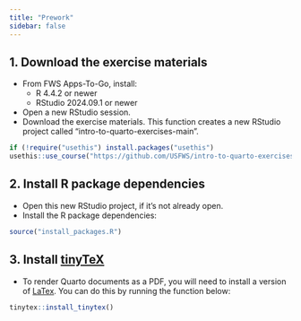 ```yaml
---
title: "Prework"
sidebar: false
---
```


## 1. Download the exercise materials

- From FWS Apps-To-Go, install:
    - R 4.4.2 or newer
    - RStudio 2024.09.1 or newer
- Open a new RStudio session. 
- Download the exercise materials. This function creates a new RStudio project called "intro-to-quarto-exercises-main".

::: {.small}
``` r
if (!require("usethis") install.packages("usethis")
usethis::use_course("https://github.com/USFWS/intro-to-quarto-exercises/archive/refs/heads/main.zip")
```
:::


## 2. Install R package dependencies

- Open this new RStudio project, if it's not already open. 
- Install the R package dependencies:

::: {.small}
``` r
source("install_packages.R")
```
:::


## 3. Install [tinyTeX](https://yihui.org/tinytex/)

- To render Quarto documents as a PDF, you will need to install a version of [LaTex](https://www.latex-project.org/). You can do this by running the function below:

::: {.small}
``` r
tinytex::install_tinytex()
```
:::
